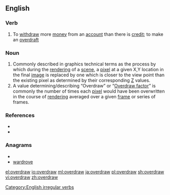 ==English==

===Verb===
{{en-verb|overdraws|overdrawing|overdrew|overdrawn}}

# To [[withdraw]] more [[money]] from an [[account]] than there is [[credit]]; to make an [[overdraft]]

===Noun===
{{en-noun}}
# Commonly described in graphics technical terms as the process by which during the [[rendering]] of a [[scene]], a [[pixel]] at a given X,Y location in the final [[image]] is replaced by one which is closer to the view point than the existing pixel as determined by their corresponding [[Z]] values.  
# A value determining/describing “Overdraw” or “[[Overdraw factor]]” is commonly the number of times each [[pixel]] would have been overwritten in the course of [[rendering]] averaged over a given [[frame]] or series of frames.

===References===
* {{R:Century 1911}}
* {{R:Webster 1913}}

===Anagrams===
* {{alphagram|adeorrvw}}
* [[wardrove#English|wardrove]]

[[Category:English irregular verbs]]

[[el:overdraw]]
[[io:overdraw]]
[[ml:overdraw]]
[[ja:overdraw]]
[[pl:overdraw]]
[[sh:overdraw]]
[[vi:overdraw]]
[[zh:overdraw]]
